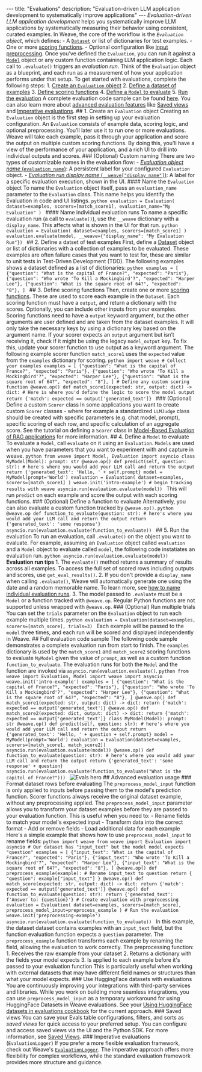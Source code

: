 --- title: "Evaluations" description: "Evaluation-driven LLM application development to systematically improve applications" --- _Evaluation-driven LLM application development_ helps you systematically improve LLM applications by systematically measuring their behavior using consistent, curated examples. In Weave, the core of the workflow is the _`Evaluation` object_, which defines: - A [`Dataset`](../core-types/datasets) or list of dictionaries for test examples. - One or more [scoring functions](../evaluation/scorers.mdx). - Optional configuration like [input preprocessing](#format-dataset-rows-before-evaluating). Once you’ve defined the `Evaluation`, you can run it against a [`Model`](../core-types/models.mdx) object or any custom function containing LLM application logic. Each call to `.evaluate()` triggers an _evaluation run_. Think of the `Evaluation` object as a blueprint, and each run as a measurement of how your application performs under that setup. To get started with evaluations, complete the following steps: 1. [Create an `Evaluation` object](#1-create-an-evaluation-object) 2. [Define a dataset of examples](#2-define-a-datset-of-test-examples) 3. [Define scoring functions](#3-define-scoring-functions) 4. [Define a `Model` to evaluate](#4-define-a-model-to-evaluate) 5. [Run the evaluation](#5-run-the-evaluation) A complete evaluation code sample can be found [here](#full-evaluation-code-sample). You can also learn more about [advanced evaluation features](#advanced-evaluation-usage) like [Saved views](#saved-views) and [Imperative evaluations](#imperative-evaluations-evaluationlogger). ## 1. Create an `Evaluation` object Creating an `Evaluation` object is the first step in setting up your evaluation configuration. An `Evaluation` consists of example data, scoring logic, and optional preprocessing. You’ll later use it to run one or more evaluations. Weave will take each example, pass it through your application and score the output on multiple custom scoring functions. By doing this, you'll have a view of the performance of your application, and a rich UI to drill into individual outputs and scores. ### (Optional) Custom naming There are two types of customizable names in the evaluation flow: - [_Evaluation object name_ (`evaluation_name`)](#name-the-evaluation-object): A persistent label for your configured `Evaluation` object. - [_Evaluation run display name_ (`__weave["display_name"]`)](#name-individual-evaluation-runs): A label for a specific evaluation execution, shown in the UI. #### Name the `Evaluation` object To name the `Evaluation` object itself, pass an `evaluation_name` parameter to the `Evaluation` class. This name helps you identify the Evaluation in code and UI listings. ```python evaluation = Evaluation( dataset=examples, scorers=[match_score1], evaluation_name="My Evaluation" ) ``` #### Name individual evaluation runs To name a specific evaluation run (a call to `evaluate()`), use the `__weave` dictionary with a `display_name`. This affects what is shown in the UI for that run. ```python evaluation = Evaluation( dataset=examples, scorers=[match_score1] ) evaluation.evaluate(model, __weave={"display_name": "My Evaluation Run"}) ``` ## 2. Define a datset of test examples First, define a [Dataset](../core-types/datasets.mdx) object or list of dictionaries with a collection of examples to be evaluated. These examples are often failure cases that you want to test for, these are similar to unit tests in Test-Driven Development (TDD). The following examples shows a dataset defined as a list of dictionaries: ```python examples = [ {"question": "What is the capital of France?", "expected": "Paris"}, {"question": "Who wrote 'To Kill a Mockingbird'?", "expected": "Harper Lee"}, {"question": "What is the square root of 64?", "expected": "8"}, ] ``` ## 3. Define scoring functions Then, create one or more [scoring functions](../evaluation/scorers.mdx). These are used to score each example in the `Dataset`. Each scoring function must have a `output`, and return a dictionary with the scores. Optionally, you can include other inputs from your examples. Scoring functions need to have a `output` keyword argument, but the other arguments are user defined and are taken from the dataset examples. It will only take the necessary keys by using a dictionary key based on the argument name. <Tip> If your scorer expects an `output` argument but isn’t receiving it, check if it might be using the legacy `model_output` key. To fix this, update your scorer function to use output as a keyword argument. </Tip> The following example scorer function `match_score1` uses the `expected` value from the `examples` dictionary for scoring. ```python import weave # Collect your examples examples = [ {"question": "What is the capital of France?", "expected": "Paris"}, {"question": "Who wrote 'To Kill a Mockingbird'?", "expected": "Harper Lee"}, {"question": "What is the square root of 64?", "expected": "8"}, ] # Define any custom scoring function @weave.op() def match_score1(expected: str, output: dict) -> dict: # Here is where you'd define the logic to score the model output return {'match': expected == output['generated_text']} ``` ### (Optional) Define a custom `Scorer` class In some applications you want to create custom `Scorer` classes - where for example a standardized `LLMJudge` class should be created with specific parameters (e.g. chat model, prompt), specific scoring of each row, and specific calculation of an aggregate score. See the tutorial on defining a `Scorer` class in [Model-Based Evaluation of RAG applications](/tutorial-rag#optional-defining-a-scorer-class) for more information. ## 4. Define a `Model` to evaluate To evaluate a `Model`, call `evaluate` on it using an `Evaluation`. `Models` are used when you have parameters that you want to experiment with and capture in weave. ```python from weave import Model, Evaluation import asyncio class MyModel(Model): prompt: str @weave.op() def predict(self, question: str): # here's where you would add your LLM call and return the output return {'generated_text': 'Hello, ' + self.prompt} model = MyModel(prompt='World') evaluation = Evaluation( dataset=examples, scorers=[match_score1] ) weave.init('intro-example') # begin tracking results with weave asyncio.run(evaluation.evaluate(model)) ``` This will run `predict` on each example and score the output with each scoring functions. ### (Optional) Define a function to evaluate Alternatively, you can also evaluate a custom function tracked by `@weave.op()`. ```python @weave.op def function_to_evaluate(question: str): # here's where you would add your LLM call and return the output return {'generated_text': 'some response'} asyncio.run(evaluation.evaluate(function_to_evaluate)) ``` ## 5. Run the evaluation To run an evaluation, call `.evaluate()` on the object you want to evaluate. For example, assuming an `Evaluation` object called `evaluation` and a `Model` object to evaluate called `model`, the following code instatiates an evaluation run. ```python asyncio.run(evaluation.evaluate(model)) ``` <Tip> **Evaluation run tips** 1. The `evaluate()` method returns a summary of results across all examples. To access the full set of scored rows including outputs and scores, use `get_eval_results()`. 2. If you don't provide a `display_name` when calling `.evaluate()`, Weave will automatically generate one using the date and a random memorable name. To learn more, see [how to name individual evaluation runs](#name-individual-evaluation-runs). 3. The model passed to `.evaluate` must be a `Model` or a function tracked with `@weave.op`. Regular Python functions are not supported unless wrapped with `@weave.op`. </Tip> ### (Optional) Run multiple trials You can set the `trials` parameter on the `Evaluation` object to run each example multiple times. ```python evaluation = Evaluation(dataset=examples, scorers=[match_score], trials=3) ``` Each example will be passed to the `model` three times, and each run will be scored and displayed independently in Weave. ## Full evaluation code sample The following code sample demonstrates a complete evaluation run from start to finish. The `examples` dictionary is used by the `match_score1` and `match_score2` scoring functions to evaluate `MyModel` given the value of `prompt`, as well as a custom function `function_to_evaluate`. The evaluation runs for both the `Model` and the function are invoked via `asyncio.run(evaluation.evaluate()`. ```python from weave import Evaluation, Model import weave import asyncio weave.init('intro-example') examples = [ {"question": "What is the capital of France?", "expected": "Paris"}, {"question": "Who wrote 'To Kill a Mockingbird'?", "expected": "Harper Lee"}, {"question": "What is the square root of 64?", "expected": "8"}, ] @weave.op() def match_score1(expected: str, output: dict) -> dict: return {'match': expected == output['generated_text']} @weave.op() def match_score2(expected: dict, output: dict) -> dict: return {'match': expected == output['generated_text']} class MyModel(Model): prompt: str @weave.op() def predict(self, question: str): # here's where you would add your LLM call and return the output return {'generated_text': 'Hello, ' + question + self.prompt} model = MyModel(prompt='World') evaluation = Evaluation(dataset=examples, scorers=[match_score1, match_score2]) asyncio.run(evaluation.evaluate(model)) @weave.op() def function_to_evaluate(question: str): # here's where you would add your LLM call and return the output return {'generated_text': 'some response' + question} asyncio.run(evaluation.evaluate(function_to_evaluate("What is the capitol of France?"))) ``` ![Evals hero](../../images/evals-hero.png) ## Advanced evaluation usage ### Format dataset rows before evaluating <Warning> The `preprocess_model_input` function is only applied to inputs before passing them to the model's prediction function. Scorer functions always receive the original dataset example, without any preprocessing applied. </Warning> The `preprocess_model_input` parameter allows you to transform your dataset examples before they are passed to your evaluation function. This is useful when you need to: - Rename fields to match your model's expected input - Transform data into the correct format - Add or remove fields - Load additional data for each example Here's a simple example that shows how to use `preprocess_model_input` to rename fields: ```python import weave from weave import Evaluation import asyncio # Our dataset has "input_text" but the model model expects "question" examples = [ {"input_text": "What is the capital of France?", "expected": "Paris"}, {"input_text": "Who wrote 'To Kill a Mockingbird'?", "expected": "Harper Lee"}, {"input_text": "What is the square root of 64?", "expected": "8"}, ] @weave.op() def preprocess_example(example): # Rename input_text to question return { "question": example["input_text"] } @weave.op() def match_score(expected: str, output: dict) -> dict: return {'match': expected == output['generated_text']} @weave.op() def function_to_evaluate(question: str): return {'generated_text': f'Answer to: {question}'} # Create evaluation with preprocessing evaluation = Evaluation( dataset=examples, scorers=[match_score], preprocess_model_input=preprocess_example ) # Run the evaluation weave.init('preprocessing-example') asyncio.run(evaluation.evaluate(function_to_evaluate)) ``` In this example, the dataset dataset contains examples with an `input_text` field, but the function evaluation function expects a `question` parameter. The `preprocess_example` function transforms each example by renaming the field, allowing the evaluation to work correctly. The preprocessing function: 1. Receives the raw example from your dataset 2. Returns a dictionary with the fields your model expects 3. Is applied to each example before it's passed to your evaluation function This is particularly useful when working with external datasets that may have different field names or structures than what your model expects. ### Use HuggingFace datasets with evaluations You are continuously improving your integrations with third-party services and libraries. While you work on building more seamless integrations, you can use `preprocess_model_input` as a temporary workaround for using HuggingFace Datasets in Weave evaluations. See your [Using HuggingFace datasets in evaluations cookbook](/cookbooks/hf_dataset_evals) for the current approach. ### Saved views You can save your Evals table configurations, filters, and sorts as _saved views_ for quick access to your preferred setup. You can configure and access saved views via the UI and the Python SDK. For more information, see [Saved Views](/guides/tools/saved-views.mdx). ### Imperative evaluations (`EvaluationLogger`) If you prefer a more flexible evaluation framework, check out Weave's [`EvaluationLogger`](../evaluation/evaluation_logger.mdx). The imperative approach offers more flexibility for complex workflows, while the standard evaluation framework provides more structure and guidance.